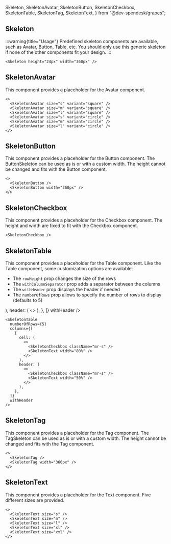   Skeleton,
  SkeletonAvatar,
  SkeletonButton,
  SkeletonCheckbox,
  SkeletonTable,
  SkeletonTag,
  SkeletonText,
} from "@dev-spendesk/grapes";

## Skeleton

:::warning{title="Usage"}
Predefined skeleton components are available, such as Avatar, Button, Table,
etc. You should only use this generic skeleton if none of the other components
fit your design.
:::

<Preview>
  <Skeleton height="24px" width="360px" />
</Preview>

```tsx sandbox
<Skeleton height="24px" width="360px" />
```

## SkeletonAvatar

This component provides a placeholder for the Avatar component.

<Preview>
  <SkeletonAvatar size="s" variant="square" />
  <SkeletonAvatar size="m" variant="square" />
  <SkeletonAvatar size="l" variant="square" />
  <SkeletonAvatar size="s" variant="circle" />
  <SkeletonAvatar size="m" variant="circle" />
  <SkeletonAvatar size="l" variant="circle" />
</Preview>

```tsx sandbox
<>
  <SkeletonAvatar size="s" variant="square" />
  <SkeletonAvatar size="m" variant="square" />
  <SkeletonAvatar size="l" variant="square" />
  <SkeletonAvatar size="s" variant="circle" />
  <SkeletonAvatar size="m" variant="circle" />
  <SkeletonAvatar size="l" variant="circle" />
</>
```

## SkeletonButton

This component provides a placeholder for the Button component. The ButtonSkeleton can be used as is or with a custom width. The height cannot be changed and fits with the Button component.

<Preview>
  <SkeletonButton />
  <SkeletonButton width="360px" />
</Preview>

```tsx sandbox
<>
  <SkeletonButton />
  <SkeletonButton width="360px" />
</>
```

## SkeletonCheckbox

This component provides a placeholder for the Checkbox component. The height and width are fixed to fit with the Checkbox component.

<Preview>
  <SkeletonCheckbox />
</Preview>

```tsx sandbox
<SkeletonCheckbox />
```

## SkeletonTable

This component provides a placeholder for the Table component. Like the Table component, some customization options are available:

- The `rowHeight` prop changes the size of the rows
- The `withColumnSeparator` prop adds a separator between the columns
- The `withHeader` prop displays the header if needed
- The `numberOfRows` prop allows to specify the number of rows to display (defaults to 5)

<Preview>
  <SkeletonTable
    numberOfRows={5}
    columns={[
      {
        cell: (
          <>
            <SkeletonCheckbox className="mr-s" />
            <SkeletonText width="80%" />
          </>
        ),
        header: (
          <>
            <SkeletonCheckbox className="mr-s" />
            <SkeletonText width="50%" />
          </>
        ),
      },
    ]}
    withHeader
  />
</Preview>

```tsx sandbox
<SkeletonTable
  numberOfRows={5}
  columns={[
    {
      cell: (
        <>
          <SkeletonCheckbox className="mr-s" />
          <SkeletonText width="80%" />
        </>
      ),
      header: (
        <>
          <SkeletonCheckbox className="mr-s" />
          <SkeletonText width="50%" />
        </>
      ),
    },
  ]}
  withHeader
/>
```

## SkeletonTag

This component provides a placeholder for the Tag component. The TagSkeleton can be used as is or with a custom width. The height cannot be changed and fits with the Tag component.

<Preview>
  <SkeletonTag />
  <SkeletonTag width="360px" />
</Preview>

```tsx sandbox
<>
  <SkeletonTag />
  <SkeletonTag width="360px" />
</>
```

## SkeletonText

This component provides a placeholder for the Text component. Five different sizes are provided.

<Preview>
  <SkeletonText size="s" />
  <SkeletonText size="m" />
  <SkeletonText size="l" />
  <SkeletonText size="xl" />
  <SkeletonText size="xxl" />
</Preview>

```tsx sandbox
<>
  <SkeletonText size="s" />
  <SkeletonText size="m" />
  <SkeletonText size="l" />
  <SkeletonText size="xl" />
  <SkeletonText size="xxl" />
</>
```
